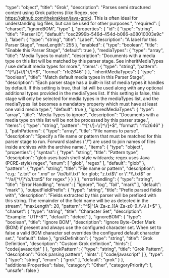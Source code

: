   "type": "object",
  "title": "Grok",
  "description": "Parses semi structured content using Grok patterns (like Regex, see https://github.com/thekrakken/java-grok).  This is often ideal for understanding log files, but can be used for other purposes.",
  "required": [
    "charset",
    "ignoreBOM",
    "type"
  ],
  "properties": {
    "id": {
      "type": "string",
      "title": "Parser ID",
      "default": "cec2999b-546d-454d-b086-a08010003e9c"
    },
    "label": {
      "type": "string",
      "title": "Label",
      "description": "A label for this Parser Stage",
      "maxLength": 255
    },
    "enabled": {
      "type": "boolean",
      "title": "Enable this Parser Stage",
      "default": true
    },
    "mediaTypes": {
      "type": "array",
      "title": "Media Types to match",
      "description": "Documents with a media type on this list will be matched by this parser stage. See inheritMediaTypes / use default media types for more.",
      "items": {
        "type": "string",
        "pattern": "^[^\\/]+\\/[^\\/]+$",
        "format": "rfc2646"
      }
    },
    "inheritMediaTypes": {
      "type": "boolean",
      "title": "Match default media types in this Parser Stage",
      "description": "Each parser stage has a built-in list of media types it handles by default. If this setting is true, that list will be used along with any optional additional types provided in the mediaTypes list. If this setting is false, this stage will only be selected for media types in the mediaTypes list, and the mediaTypes list becomes a mandatory property which must have at least one valid media type.",
      "default": true
    },
    "ignoredMediaTypes": {
      "type": "array",
      "title": "Media Types to ignore",
      "description": "Documents with a media type on this list will be not be processed by this parser stage.",
      "items": {
        "type": "string",
        "pattern": "^[^\\/]+\\/[^\\/]+$",
        "format": "rfc2646"
      }
    },
    "pathPatterns": {
      "type": "array",
      "title": "File names to parse",
      "description": "Specify a file name or pattern that must be matched for this parser stage to run. Forward slashes (\"/\") are used to join names of files inside archives with the archive name.",
      "items": {
        "type": "object",
        "properties": {
          "syntax": {
            "type": "string",
            "title": "Pattern type",
            "description": "glob uses bash shell-style wildcards; regex uses Java (PCRE-style) regex",
            "enum": [
              "glob",
              "regex"
            ],
            "default": "glob"
          },
          "pattern": {
            "type": "string",
            "title": "File name or pattern",
            "description": "e.g.: \"z.txt\" or \"*.md\" or \"/a/*/b/f.txt\" for glob; \"z.txt$\" or \".*\\.txt$\" or \"^/a/[^\\/]*/b/f.txt$\" for regex"
          }
        }
      }
    },
    "errorHandling": {
      "type": "string",
      "title": "Error Handling",
      "enum": [
        "ignore",
        "log",
        "fail",
        "mark"
      ],
      "default": "mark"
    },
    "outputFieldPrefix": {
      "type": "string",
      "title": "Prefix parsed fields with",
      "description": "Fields extracted by this parser will be prefixed with this string. The remainder of the field name will be as detected in the stream",
      "maxLength": 20,
      "pattern": "^$|^[A-Za-z_][A-Za-z0-9_\\-\\.]+$"
    },
    "charset": {
      "type": "string",
      "title": "Character Set",
      "description": "Example: \"UTF-8\"",
      "default": "detect"
    },
    "ignoreBOM": {
      "type": "boolean",
      "title": "Ignore BOM",
      "description": "Ignore Byte-Order Mark (BOM) if present and always use the configured character set. When set to false a valid BOM character set overrides the configured default character set.",
      "default": false
    },
    "grokDefinition": {
      "type": "string",
      "title": "Grok Definition",
      "description": "Custom Grok definition",
      "hints": [
        "code/javascript"
      ]
    },
    "grokPattern": {
      "type": "string",
      "title": "Grok Pattern",
      "description": "Grok parsing pattern",
      "hints": [
        "code/javascript"
      ]
    },
    "type": {
      "type": "string",
      "enum": [
        "grok"
      ],
      "default": "grok"
    }
  },
  "additionalProperties": false,
  "category": "Other",
  "categoryPriority": 1,
  "unsafe": false
}
